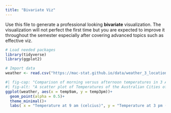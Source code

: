 ```yaml
---
title: "Bivariate Viz"
---
```


Use this file to generate a professional looking **bivariate** visualization.  The visualization will not perfect the first time but you are expected to improve it throughout the semester especially after covering advanced topics such as effective viz.

```r
# Load needed packages
library(tidyverse)
library(ggplot2)
```

```r
# Import data
weather <- read.csv("https://mac-stat.github.io/data/weather_3_locations.csv") 
```

```r
#| fig-cap: "Comparison of morning versus afternoon temperatures in 3 Australian towns. Created by Zach Marshak, Feb. 2025, data source Mac-Stat Git Hub."
#| fig-alt: "A scatter plot of Temperatures of the Australian Cities of Wollongong, Hobart, and Uluru. The Temperature in Celcius at 9 am is on the x-axis, and the Temperature in Celcius at 3 pm is on the y-axis. There is a positive relationship between the two"
ggplot(weather, aes(x = temp9am, y = temp3pm))+
  geom_point(alpha = 0.5)+
  theme_minimal()+
  labs( x = "Temperature at 9 am (celcius)", y = "Temperature at 3 pm (celcius)", title = "Tempatures in Wollongong, Hobart, and Uluru Australia" )
```
